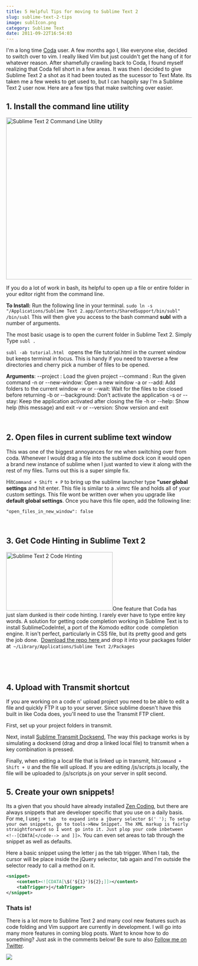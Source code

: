 ```yaml
---
title: 5 Helpful Tips for moving to Sublime Text 2
slug: sublime-text-2-tips
image: sublIcon.png
category: Sublime Text
date: 2011-09-22T16:54:03
---
```


I'm a long time <a href="http://www.panic.com/coda/" target="_blank">Coda</a> user. A few months ago I, like everyone else, decided to switch over to vim. I really liked Vim but just couldn't get the hang of it for whatever reason. After shamefully crawling back to Coda, I found myself realizing that Coda fell short in a few areas. It was then I decided to give Sublime Text 2 a shot as it had been touted as the sucessor to Text Mate.  Its taken me a few weeks to get used to, but I can happily say I'm a Sublime Text 2 user now. Here are a few tips that make switching over easier.



<h2>1. Install the command line utility</h2>

<img class="aligncenter size-full wp-image-364" title="Sublime Text 2 Command Line Utility" src="Screen-Shot-2011-09-22-at-4.00.21-PM.png" alt="Sublime Text 2 Command Line Utility" width="634" height="440" />

If you do a lot of work in bash, its helpful to open up a file or entire folder in your editor right from the command line.

**To Install:**
Run the following line in your terminal.
`sudo ln -s "/Applications/Sublime Text 2.app/Contents/SharedSupport/bin/subl" /bin/subl`
This will then give you access to the bash command **subl** with a number of arguments.

The most basic usage is to open the current folder in Sublime Text 2. Simply Type `subl .`

`subl -ab tutorial.html ` opens the file tutorial.html in the current window but keeps terminal in focus. This is handy if you need to traverse a few directories and cherry pick a number of files to be opened.

**Arguments**:
--project : Load the given project
--command : Run the given command
-n or --new-window:  Open a new window
-a or --add:         Add folders to the current window
-w or --wait:        Wait for the files to be closed before returning
-b or --background:  Don't activate the application
-s or --stay:        Keep the application activated after closing the file
-h or --help:        Show help (this message) and exit
-v or --version:     Show version and exit

 

<h2>2. Open files in current sublime text window</h2>

This was one of the biggest annoyances for me when switching over from coda. Whenever I would drag a file into the sublime dock icon it would open a brand new instance of sublime when I just wanted to view it along with the rest of my files. Turns out this is a super simple fix.

Hit`Command + Shift + P` to bring up the sublime launcher type **"user global settings** and hit enter. This file is similar to a .vimrc file and holds all of your custom settings. This file wont be written over when you upgrade like **default global settings**. Once you have this file open, add the following line:

`"open_files_in_new_window": false`

 

<h2>3. Get Code Hinting in Sublime Text 2</h2>

<img class="alignleft size-full wp-image-368" title="Sublime Text 2 Code Hinting" src="Screen-Shot-2011-09-22-at-4.21.45-PM.png" alt="Sublime Text 2 Code Hinting" width="289" height="159" />One feature that Coda has just slam dunked is their code hinting. I rarely ever have to type entire key words. A solution for getting code completion working in Sublime Text is to install SublimeCodeIntel, a port of the Komodo editor code  completion engine. It isn't perfect, particularly in CSS file, but its pretty good and gets the job done.  <a title="Sublime Code Completion" href="https://github.com/Kronuz/SublimeCodeIntel" target="_blank">Download the repo here </a> and drop it into your packages folder at` ~/Library/Applications/Sublime Text 2/Packages`

 

 

<h2>4. Upload with Transmit shortcut</h2>

If you are working on a code n' upload project you need to be able to edit a file and quickly FTP it up to your server. Since sublime doesn't have this built in like Coda does, you'll need to use the Transmit FTP client.

First, set up your project folders in transmit.

Next, install <a href="https://github.com/jeffturcotte/sublime_transmit_docksend" target="_blank">Sublime Transmit Docksend</a>, The way this package works is by simulating a docksend (drag and drop a linked local file) to transmit when a key combination is pressed.

Finally, when editing a local file that is linked up in transmit, hit`Command + Shift + U` and the file will upload. If you are editing /js/scripts.js locally, the file will be uploaded to /js/scripts.js on your server in split second.

<h2>5. Create your own snippets!</h2>

Its a given that you should have already installed <a title="Zen Coding for Sublime Text" href="http://code.google.com/p/zen-coding/" target="_blank">Zen Coding</a>, but there are always snippets that are developer specific that you use on a daily basis. For me, I use`j + tab  to expand into a jQuery selector $(' '); To setup your own snippets, go to tools->New Snippet. The XML markup is fairly straightforward so I wont go into it. Just plop your code inbetween <!--[CDATA[</code--> and ]]>`. You can even set areas to tab through the snippet as well as defaults.

Here a basic snippet using the letter j as the tab trigger. When I tab, the cursor will be place inside the jQuery selector, tab again and I'm outside the selector ready to call a method on it.


```xml
<snippet>
    <content><![CDATA[\$('${1}')${2};]]></content>
    <tabTrigger>j</tabTrigger>
</snippet>
```

<h3>Thats is!</h3>

There is a lot more to Sublime Text 2 and many cool new features such as code folding and Vim support are currently in development. I will go into many more features in coming blog posts. Want to know how to do something? Just ask in the comments below! Be sure to also <a href="http://twitter.com/wesbos">Follow me on Twitter</a>.

<a href="https:/SublimeTextBook.com"><img src="facebook-share2.png" /></a>